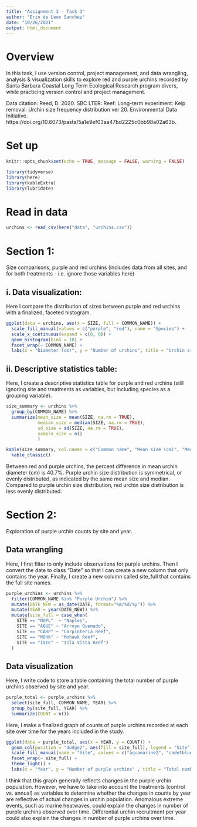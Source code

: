 ```yaml
---
title: "Assignment 3 - Task 3"
author: "Erin de Leon Sanchez"
date: "10/26/2021"
output: html_document
---
```


# Overview
In this task, I use version control, project management, and data wrangling, analysis & visualization skills to explore red and purple urchins recorded by Santa Barbara Coastal Long Term Ecological Research program divers, while practicing version control and project management.

Data citation: Reed, D. 2020. SBC LTER: Reef: Long-term experiment: Kelp removal: Urchin size frequency distribution ver 20. Environmental Data Initiative. https://doi.org/10.6073/pasta/5a1e9ef03aa47bd2225c0bb98a02a63b. 


# Set up 
```r
knitr::opts_chunk$set(echo = TRUE, message = FALSE, warning = FALSE)

library(tidyverse)
library(here)
library(kableExtra)
library(lubridate)
```

# Read in data 
```r
urchins <- read_csv(here("data", "urchins.csv"))
```

# Section 1: 
Size comparisons, purple and red urchins (includes data from all sites, and for both treatments - i.e. ignore those variables here)

## i. Data visualization: 
Here I compare the distribution of sizes between purple and red urchins with a finalized, faceted histogram.

```r
ggplot(data = urchins, aes(x = SIZE, fill = COMMON_NAME)) +
  scale_fill_manual(values = c("purple", "red"), name = "Species") +
  scale_x_continuous(expand = c(0, 0)) +
  geom_histogram(bins = 10) +
  facet_wrap(~ COMMON_NAME) + 
  labs(x = "Diameter (cm)", y = "Number of urchins", title = "Urchin size distribution", caption = "Data from Santa Barbara Coastal Long Term Ecological Research") 
```

## ii. Descriptive statistics table: 
Here, I create a descriptive statistics table for purple and red urchins (still ignoring site and treatments as variables, but including species as a grouping variable). 

```r
size_summary <- urchins %>% 
  group_by(COMMON_NAME) %>% 
  summarize(mean_size = mean(SIZE, na.rm = TRUE),
            median_size = median(SIZE, na.rm = TRUE),
            sd_size = sd(SIZE, na.rm = TRUE),
            sample_size = n()
            )

kable(size_summary, col.names = c("Common name", "Mean size (cm)", "Median size (cm)", "Standard deviation (cm)", "Sample size (n)"), digits = 1, caption = "Summary statistics for Santa Barbara Coastal Long-Term Ecological Research data for purple and red urchins") %>% 
  kable_classic()
```
Between red and purple urchins, the percent difference in mean urchin diameter (cm) is 40.7%. Purple urchin size distribution is symmetrical, or evenly distributed, as indicated by the same mean size and median. Compared to purple urchin size distribution, red urchin size distribution is less evenly distributed. 


# Section 2:
Exploration of purple urchin counts by site and year.

## Data wrangling
Here, I first filter to only include observations for purple urchins. Then I convert the date to class “Date” so that I can create a new column that only contains the year. Finally, I create a new column called site_full that contains the full site names.
```r
purple_urchins <- urchins %>%    
  filter(COMMON_NAME %in% "Purple Urchin") %>% 
  mutate(DATE_NEW = as_date(DATE, format="%m/%d/%y")) %>% 
  mutate(YEAR = year(DATE_NEW)) %>% 
  mutate(site_full = case_when(
    SITE == "NAPL"  ~ "Naples", 
    SITE == "AQUE" ~ "Arroyo Quemado",
    SITE == "CARP" ~ "Carpinteria Reef", 
    SITE == "MOHK" ~ "Mohawk Reef", 
    SITE == "IVEE" ~ "Isla Vista Reef")
  )

```

## Data visualization
Here, I write code to store a table containing the total number of purple urchins observed by site and year. 
```r
purple_total <- purple_urchins %>% 
  select(site_full, COMMON_NAME, YEAR) %>% 
  group_by(site_full, YEAR) %>% 
  summarize(COUNT = n())
```

Here, I make a finalized graph of counts of purple urchins recorded at each site over time for the years included in the study.
```r
ggplot(data = purple_total, aes(x = YEAR, y = COUNT)) + 
  geom_col(position = "dodge2", aes(fill = site_full), legend = "Site") +
  scale_fill_manual(name = "Site", values = c("aquamarine2", "cadetblue", "cornflowerblue", "blue3", "powderblue")) +
  facet_wrap(~ site_full) +
  theme_light() +
  labs(x = "Year", y = "Number of purple urchins" , title = "Total number of purple urchins recorded at each site over time", caption = "Data from Santa Barbara Coastal Long-Term Ecological Research") 
```

I think that this graph generally reflects changes in the purple urchin population. However, we have to take into account the treatments (control vs. annual) as variables to determine whether the changes in counts by year are reflective of actual changes in urchin population. Anomalous extreme events, such as marine heatwaves, could explain the changes in number of purple urchins observed over time. Differential urchin recruitment per year could also explain the changes in number of purple urchins over time. 
